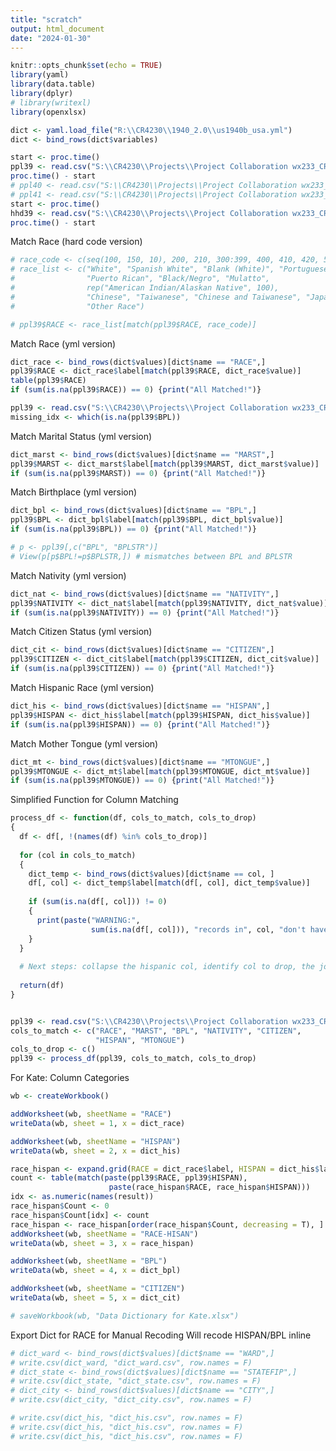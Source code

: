 ---
title: "scratch"
output: html_document
date: "2024-01-30"
---

```{r setup, include=FALSE}
knitr::opts_chunk$set(echo = TRUE)
library(yaml)
library(data.table)
library(dplyr)
# library(writexl)
library(openxlsx)
```


```{r}
dict <- yaml.load_file("R:\\CR4230\\1940_2.0\\us1940b_usa.yml")
dict <- bind_rows(dict$variables)
```

```{r}
start <- proc.time()
ppl39 <- read.csv("S:\\CR4230\\Projects\\Project Collaboration wx233_CR4230\\census_people_39.csv")
proc.time() - start
# ppl40 <- read.csv("S:\\CR4230\\Projects\\Project Collaboration wx233_CR4230\\census_people_40.csv")
# ppl41 <- read.csv("S:\\CR4230\\Projects\\Project Collaboration wx233_CR4230\\census_people_41.csv")
start <- proc.time()
hhd39 <- read.csv("S:\\CR4230\\Projects\\Project Collaboration wx233_CR4230\\census_households_39.csv")
proc.time() - start
```


Match Race (hard code version)
```{r}
# race_code <- c(seq(100, 150, 10), 200, 210, 300:399, 400, 410, 420, 500, 600, 700)
# race_list <- c("White", "Spanish White", "Blank (White)", "Portuguese", "Mexican", 
#                "Puerto Rican", "Black/Negro", "Mulatto", 
#                rep("American Indian/Alaskan Native", 100),
#                "Chinese", "Taiwanese", "Chinese and Taiwanese", "Japanese", "Filipino",
#                "Other Race")

# ppl39$RACE <- race_list[match(ppl39$RACE, race_code)]
```

Match Race (yml version)
```{r}
dict_race <- bind_rows(dict$values)[dict$name == "RACE",]
ppl39$RACE <- dict_race$label[match(ppl39$RACE, dict_race$value)]
table(ppl39$RACE)
if (sum(is.na(ppl39$RACE)) == 0) {print("All Matched!")}

ppl39 <- read.csv("S:\\CR4230\\Projects\\Project Collaboration wx233_CR4230\\census_people_28.csv")
missing_idx <- which(is.na(ppl39$BPL))
```

Match Marital Status (yml version)
```{r}
dict_marst <- bind_rows(dict$values)[dict$name == "MARST",]
ppl39$MARST <- dict_marst$label[match(ppl39$MARST, dict_marst$value)]
if (sum(is.na(ppl39$MARST)) == 0) {print("All Matched!")}
```
Match Birthplace (yml version)
```{r}
dict_bpl <- bind_rows(dict$values)[dict$name == "BPL",]
ppl39$BPL <- dict_bpl$label[match(ppl39$BPL, dict_bpl$value)]
if (sum(is.na(ppl39$BPL)) == 0) {print("All Matched!")}

# p <- ppl39[,c("BPL", "BPLSTR")]
# View(p[p$BPL!=p$BPLSTR,]) # mismatches between BPL and BPLSTR
```

Match Nativity (yml version)
```{r}
dict_nat <- bind_rows(dict$values)[dict$name == "NATIVITY",]
ppl39$NATIVITY <- dict_nat$label[match(ppl39$NATIVITY, dict_nat$value)]
if (sum(is.na(ppl39$NATIVITY)) == 0) {print("All Matched!")}
```

Match Citizen Status (yml version)
```{r}
dict_cit <- bind_rows(dict$values)[dict$name == "CITIZEN",]
ppl39$CITIZEN <- dict_cit$label[match(ppl39$CITIZEN, dict_cit$value)]
if (sum(is.na(ppl39$CITIZEN)) == 0) {print("All Matched!")}
```

Match Hispanic Race (yml version)
```{r}
dict_his <- bind_rows(dict$values)[dict$name == "HISPAN",]
ppl39$HISPAN <- dict_his$label[match(ppl39$HISPAN, dict_his$value)]
if (sum(is.na(ppl39$HISPAN)) == 0) {print("All Matched!")}
```

Match Mother Tongue (yml version)
```{r}
dict_mt <- bind_rows(dict$values)[dict$name == "MTONGUE",]
ppl39$MTONGUE <- dict_mt$label[match(ppl39$MTONGUE, dict_mt$value)]
if (sum(is.na(ppl39$MTONGUE)) == 0) {print("All Matched!")}
```


Simplified Function for Column Matching
```{r}
process_df <- function(df, cols_to_match, cols_to_drop)
{
  df <- df[, !(names(df) %in% cols_to_drop)]
  
  for (col in cols_to_match)
  {
    dict_temp <- bind_rows(dict$values)[dict$name == col, ]
    df[, col] <- dict_temp$label[match(df[, col], dict_temp$value)]
    
    if (sum(is.na(df[, col])) != 0)
    {
      print(paste("WARNING:",
                  sum(is.na(df[, col])), "records in", col, "don't have a match!"))
    }
  }
  
  # Next steps: collapse the hispanic col, identify col to drop, the join tables
  
  return(df)
}


ppl39 <- read.csv("S:\\CR4230\\Projects\\Project Collaboration wx233_CR4230\\census_people_39.csv")
cols_to_match <- c("RACE", "MARST", "BPL", "NATIVITY", "CITIZEN", 
                   "HISPAN", "MTONGUE")
cols_to_drop <- c()
ppl39 <- process_df(ppl39, cols_to_match, cols_to_drop)
```


For Kate: Column Categories
```{r}
wb <- createWorkbook()

addWorksheet(wb, sheetName = "RACE")
writeData(wb, sheet = 1, x = dict_race)

addWorksheet(wb, sheetName = "HISPAN")
writeData(wb, sheet = 2, x = dict_his)

race_hispan <- expand.grid(RACE = dict_race$label, HISPAN = dict_his$label)
count <- table(match(paste(ppl39$RACE, ppl39$HISPAN),
                      paste(race_hispan$RACE, race_hispan$HISPAN)))
idx <- as.numeric(names(result))
race_hispan$Count <- 0
race_hispan$Count[idx] <- count
race_hispan <- race_hispan[order(race_hispan$Count, decreasing = T), ]
addWorksheet(wb, sheetName = "RACE-HISAN")
writeData(wb, sheet = 3, x = race_hispan)

addWorksheet(wb, sheetName = "BPL")
writeData(wb, sheet = 4, x = dict_bpl)

addWorksheet(wb, sheetName = "CITIZEN")
writeData(wb, sheet = 5, x = dict_cit)

# saveWorkbook(wb, "Data Dictionary for Kate.xlsx")
```


Export Dict for RACE for Manual Recoding
Will recode HISPAN/BPL inline
```{r}
# dict_ward <- bind_rows(dict$values)[dict$name == "WARD",]
# write.csv(dict_ward, "dict_ward.csv", row.names = F)
# dict_state <- bind_rows(dict$values)[dict$name == "STATEFIP",]
# write.csv(dict_state, "dict_state.csv", row.names = F)
# dict_city <- bind_rows(dict$values)[dict$name == "CITY",]
# write.csv(dict_city, "dict_city.csv", row.names = F)

# write.csv(dict_his, "dict_his.csv", row.names = F)
# write.csv(dict_his, "dict_his.csv", row.names = F)
# write.csv(dict_his, "dict_his.csv", row.names = F)
```



